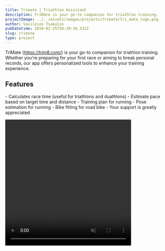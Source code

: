 ```yaml
---
title: Trimate | Triathlon Assistant
description: TriMate is your go-to companion for triathlon training.
projectImage: ../../assets/images/projects/trimate/tri_mate_logo.png
author: Vasileios Tsakalos
pubDatetime: 2024-02-25T20:39:16.331Z
slug: trimate
type: project
---
```



TriMate (https://trim8.com/) is your go-to companion for triathlon training. 
Whether you're preparing for your first race or aiming to break 
personal records, our app offers personalized tools to enhance 
your training experience.

## Features
<div class="grid-2">
- Calculates race time (useful for triathlons and duathlons)
- Estimate pace based on target time and distance
- Training plan for running
- Pose estimation for running
- Bike fitting for road bike
- <LinkButton href="/about">Your support is greatly appreciated</LinkButton>

<video style="margin: auto;"
  title="Streamdog demo"
  width="400" 
  height="400" 
  autoplay
  muted
  loop
  controls
  playsinline>
  <source src="/assets/videos/projects/trimate/trimate_walkthrough.mp4" type="video/mp4"/>
</video>

</div>
